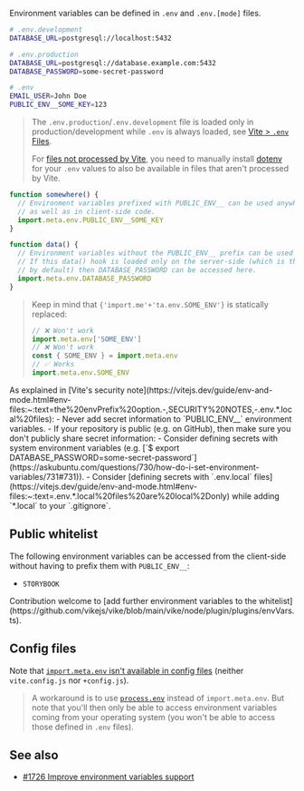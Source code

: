 
Environment variables can be defined in `.env` and `.env.[mode]` files.

```bash
# .env.development
DATABASE_URL=postgresql://localhost:5432

# .env.production
DATABASE_URL=postgresql://database.example.com:5432
DATABASE_PASSWORD=some-secret-password

# .env
EMAIL_USER=John Doe
PUBLIC_ENV__SOME_KEY=123
```

> The `.env.production`/`.env.development` file is loaded only in production/development while `.env` is always loaded, see [Vite > `.env` Files](https://vitejs.dev/guide/env-and-mode.html#env-files).
>
> For [files not processed by Vite](https://github.com/vikejs/vike/issues/562), you need to manually install [dotenv](https://github.com/motdotla/dotenv) for your `.env` values to also be available in files that aren't processed by Vite.

```js
function somewhere() {
  // Environment variables prefixed with PUBLIC_ENV__ can be used anywhere: in server-side code
  // as well as in client-side code.
  import.meta.env.PUBLIC_ENV__SOME_KEY
}
```

```js
function data() {
  // Environment variables without the PUBLIC_ENV__ prefix can be used only in server-side code.
  // If this data() hook is loaded only on the server-side (which is the case
  // by default) then DATABASE_PASSWORD can be accessed here.
  import.meta.env.DATABASE_PASSWORD
}
```
> Keep in mind that <code>{'import.me'+'ta.env.SOME_ENV'}</code> is statically replaced:
> ```js
> // ❌ Won't work
> import.meta.env['SOME_ENV']
> // ❌ Won't work
> const { SOME_ENV } = import.meta.env
> // ✅ Works
> import.meta.env.SOME_ENV
> ```

<Warning>
  As explained in [Vite's security note](https://vitejs.dev/guide/env-and-mode.html#env-files:~:text=the%20envPrefix%20option.-,SECURITY%20NOTES,-.env.*.local%20files):
   - Never add secret information to `PUBLIC_ENV__` environment variables.
   - If your repository is public (e.g. on GitHub), then make sure you don't publicly share secret information:
     - Consider defining secrets with system environment variables (e.g. [`$ export DATABASE_PASSWORD=some-secret-password`](https://askubuntu.com/questions/730/how-do-i-set-environment-variables/731#731)).
     - Consider [defining secrets with `.env.local` files](https://vitejs.dev/guide/env-and-mode.html#env-files:~:text=.env.*.local%20files%20are%20local%2Donly) while adding `*.local` to your `.gitignore`.
</Warning>


## Public whitelist

The following environment variables can be accessed from the client-side without having to prefix them with `PUBLIC_ENV__`:

- `STORYBOOK`

<Contribution>
  Contribution welcome to [add further environment variables to the whitelist](https://github.com/vikejs/vike/blob/main/vike/node/plugin/plugins/envVars.ts).
</Contribution>


## Config files

Note that [`import.meta.env` isn't available in config files](https://github.com/vikejs/vike/issues/1726#issuecomment-2208626928) (neither `vite.config.js` nor `+config.js`).

> A workaround is to use [`process.env`](https://nodejs.org/en/learn/command-line/how-to-read-environment-variables-from-nodejs) instead of `import.meta.env`. But note that you'll then only be able to access environment variables coming from your operating system (you won't be able to access those defined in `.env` files).


## See also

- [#1726 Improve environment variables support](https://github.com/vikejs/vike/issues/1726)

